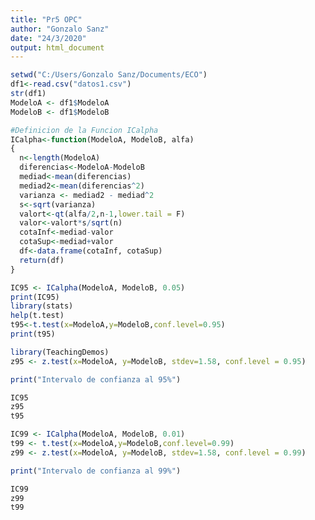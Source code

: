 ```yaml
---
title: "Pr5 OPC"
author: "Gonzalo Sanz"
date: "24/3/2020"
output: html_document
---
```


```r
setwd("C:/Users/Gonzalo Sanz/Documents/ECO")
df1<-read.csv("datos1.csv")
str(df1)
ModeloA <- df1$ModeloA
ModeloB <- df1$ModeloB
```


```r
#Definicion de la Funcion ICalpha
ICalpha<-function(ModeloA, ModeloB, alfa)
{
  n<-length(ModeloA)
  diferencias<-ModeloA-ModeloB
  mediad<-mean(diferencias)
  mediad2<-mean(diferencias^2)
  varianza <- mediad2 - mediad^2
  s<-sqrt(varianza)
  valort<-qt(alfa/2,n-1,lower.tail = F)
  valor<-valort*s/sqrt(n)
  cotaInf<-mediad-valor
  cotaSup<-mediad+valor
  df<-data.frame(cotaInf, cotaSup)
  return(df)
}

IC95 <- ICalpha(ModeloA, ModeloB, 0.05)
print(IC95)
library(stats)
help(t.test)
t95<-t.test(x=ModeloA,y=ModeloB,conf.level=0.95)
print(t95)

```


```r
library(TeachingDemos)
z95 <- z.test(x=ModeloA, y=ModeloB, stdev=1.58, conf.level = 0.95)

print("Intervalo de confianza al 95%")

IC95
z95
t95

```


```r
IC99 <- ICalpha(ModeloA, ModeloB, 0.01)
t99 <- t.test(x=ModeloA,y=ModeloB,conf.level=0.99)
z99 <- z.test(x=ModeloA, y=ModeloB, stdev=1.58, conf.level = 0.99)

print("Intervalo de confianza al 99%")

IC99
z99
t99
```




